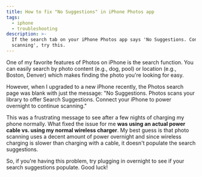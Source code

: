 ```yaml
---
title: How to fix "No Suggestions" in iPhone Photos app
tags:
  - iphone
  - troubleshooting
description: >-
  If the search tab on your iPhone Photos app says 'No Suggestions. Connect your iPhone to power overnight to continue
  scanning', try this.
---
```



One of my favorite features of Photos on iPhone is the search function. You can easily search by photo content (e.g.,
dog, pool) or location (e.g., Boston, Denver) which makes finding the photo you're looking for easy.

However, when I upgraded to a new iPhone recently, the Photos search page was blank with just the message: "No
Suggestions. Photos scans your library to offer Search Suggestions. Connect your iPhone to power overnight to continue
scanning."

<MdxImage src={NoSuggestions} alt="" />

This was a frustrating message to see after a few nights of charging my phone normally. What fixed the issue for me
**was using an actual power cable vs. using my normal wireless charger**. My best guess is that photo scanning uses a
decent amount of power overnight and since wireless charging is slower than charging with a cable, it doesn't populate
the search suggestions.

So, if you're having this problem, try plugging in overnight to see if your search suggestions populate. Good luck!
